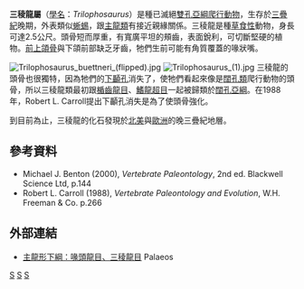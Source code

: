 {{Automatic taxobox
| taxon = Trilophosaurus
| authority = Case, 1928
| fossil_range = {{fossil_range|卡尼阶|诺利阶}}
| image = Trilophosaurus3-Ghedo.JPG
| image_caption = 三稜龍的骨架模型
| type_species = '''''Trilophosaurus buettneri'''''
| type_species_authority = Case, 1928
| subdivision_ranks = [[種|種]]
| subdivision =
*'''''T. buettneri''''' <small>Case, 1928</small>
*'''''T. jacobsi''''' <small>Murry, 1987</small>
*'''''T. dornorum'''''<br><small>Mueller and Parker, 2006</small>
| synonyms =
*''Chinleogomphius''<br><small>[[漢斯·戴爾特·蘇伊士|Sues]] and Olsen, 1993</small>
}}
'''三稜龍屬'''（[[學名|學名]]：''Trilophosaurus''）是種已滅絕[[雙孔亞綱|雙孔亞綱]][[爬行動物|爬行動物]]，生存於[[三疊紀|三疊紀]]晚期，外表類似[[蜥蜴|蜥蜴]]，跟[[主龍類|主龍類]]有接近親緣關係。三稜龍是種[[草食性|草食性]]動物，身長可達2.5公尺。頭骨短而厚重，有寬廣平坦的頰齒，表面銳利，可切斷堅硬的植物。[[前上頜骨|前上頜骨]]與下頜前部缺乏牙齒，牠們生前可能有角質覆蓋的喙狀嘴。

[[Image:Trilophosaurus_buettneri_(flipped).jpg|thumb]]
[[File:Trilophosaurus_(1).jpg|thumb]] 
三稜龍的頭骨也很獨特，因為牠們的[[下顳孔|下顳孔]]消失了，使牠們看起來像是[[闊孔類|闊孔類]]爬行動物的頭骨，所以三稜龍類最初跟[[楯齒龍目|楯齒龍目]]、[[鰭龍超目|鰭龍超目]]一起被歸類於[[闊孔亞綱|闊孔亞綱]]。在1988年，Robert L. Carroll提出下顳孔消失是為了使頭骨強化。

到目前為止，三稜龍的化石發現於[[北美|北美]]與[[歐洲|歐洲]]的晚三疊紀地層。

==參考資料==
* Michael J. Benton (2000), ''Vertebrate Paleontology'', 2nd ed. Blackwell Science Ltd, p.144
* Robert L. Carroll (1988), ''Vertebrate Paleontology and Evolution'', W.H. Freeman & Co. p.266

==外部連結==
* [https://web.archive.org/web/20060313165417/http://www.palaeos.com/Vertebrates/Units/270Archosauromorpha/270.200.html 主龍形下綱：喙頭龍目、三稜龍目] Palaeos
{{主龍形下綱|R.}}
{{Taxonbar|from=Q15041841}}

[[Category:三疊紀爬行動物|S]]
[[Category:主龍形下綱|S]]
[[Category:1928年描述的分类群|S]]


{{Paleo-reptile-stub}}